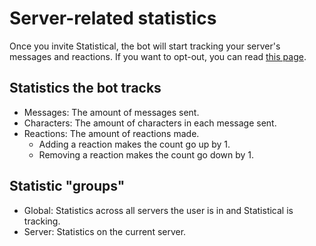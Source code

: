 # Server-related statistics

Once you invite Statistical, the bot will start tracking your server's messages and reactions. If you want to opt-out, you can read [this page](/docs/server-related-stats/opt-out).

## Statistics the bot tracks

- Messages: The amount of messages sent.
- Characters: The amount of characters in each message sent.
- Reactions: The amount of reactions made.
  - Adding a reaction makes the count go up by 1.
  - Removing a reaction makes the count go down by 1.

## Statistic "groups"

- Global: Statistics across all servers the user is in and Statistical is tracking.
- Server: Statistics on the current server.
